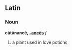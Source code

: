 ==Latin==
===Noun===
'''cātānancē, [[Wiktionary Appendix:Latin third declension|-ancēs]]''' ''f''

#a plant used in love potions